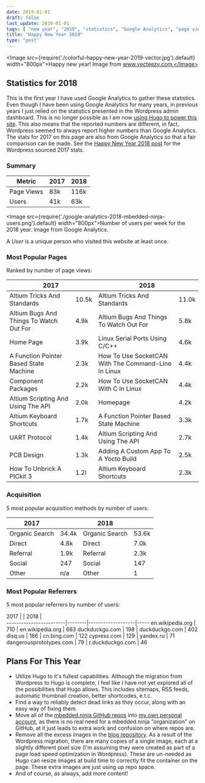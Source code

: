 ```yaml
---
date: 2019-01-01
draft: false
last_update: 2019-01-01
tags: [ "new year", "2019", "statistics", "Google Analytics", "page view", "user", "referral", "acquisition", "Wordpress", "Hugo", "GitHub", "blog" ]
title: "Happy New Year 2019"
type: "post"
---
```


<Image src={require('./colorful-happy-new-year-2019-vector.jpg').default} width="800px">Happy new year! Image from www.vecteezy.com.</Image>

## Statistics for 2018

This is the first year I have used Google Analytics to gather these statistics. Even though I have been using Google Analytics for many years, in previous years I just relied on the statistics presented in the Wordpress admin dashboard. This is no longer possible as I am now [using Hugo to power this site](/updates/2018/12/15/site-migration-to-hugo-complete/). This also means that the reported numbers are different, in fact, Wordpress seemed to always report higher numbers than Google Analytics. The stats for 2017 on this page are also from Google Analytics so that a fair comparison can be made. See the [Happy New Year 2018 post](/updates/2018/01/01/happy-new-year-2018/) for the Wordpress sourced 2017 stats.

### Summary

Metric      | 2017  | 2018 |
------------|-------|------|
Page Views  | 83k   | 116k |
Users       | 41k   | 63k  |

<Image src={require('./google-analytics-2018-mbedded-ninja-users.png').default} width="800px">Number of users per week for the 2018 year. Image from Google Analytics.</Image>

A _User_ is a unique person who visited this website at least once.

### Most Popular Pages

Ranked by number of page views:

<div class="table-wrapper">
<table>
    <thead>
        <tr>
            <th colspan="2">2017</th>
            <th colspan="2">2018</th>
        </tr>
    </thead>
    <tbody>
        <tr>
            <td>Altium Tricks And Standards</td>
            <td>10.5k</td>
            <td>Altium Tricks And Standards</td>
            <td>11.0k</td>
        </tr>
        <tr>
            <td>Altium Bugs And Things To Watch Out For</td>
            <td>4.9k</td>
            <td>Altium Bugs And Things To Watch Out For</td>
            <td>5.8k</td>
        </tr>
        <tr>
            <td>Home Page</td>
            <td>3.9k</td>
            <td>Linux Serial Ports Using C/C++</td>
            <td>4.6k</td>
        </tr>
        <tr>
            <td>A Function Pointer Based State Machine</td>
            <td>2.3k</td>
            <td>How To Use SocketCAN With The Command-Line In Linux</td>
            <td>4.4k</td>
        </tr>
        <tr>
            <td>Component Packages</td>
            <td>2.2k</td>
            <td>How To Use SocketCAN With C In Linux</td>
            <td>4.4k</td>
        </tr>
        <tr>
            <td>Altium Scripting And Using The API</td>
            <td>2.0k</td>
            <td>Homepage</td>
            <td>4.2k</td>
        </tr>
        <tr>
            <td>Altium Keyboard Shortcuts</td>
            <td>1.7k</td>
            <td>A Function Pointer Based State Machine</td>
            <td>3.3k</td>
        </tr>
        <tr>
            <td>UART Protocol</td>
            <td>1.4k</td>
            <td>Altium Scripting And Using The API</td>
            <td>2.7k</td>
        </tr>
        <tr>
            <td>PCB Design</td>
            <td>1.3k</td>
            <td>Adding A Custom App To A Yocto Build</td>
            <td>2.5k</td>
        </tr>
        <tr>
            <td>How To Unbrick A PICkit 3</td>
            <td>1.2l</td>
            <td>Altium Keyboard Shortcuts</td>
            <td>2.3k</td>
        </tr>
    </tbody>
</table>
</div>

### Acquisition

5 most popular acquisition methods by number of users:

2017            |       | 2018            |        |
----------------|-------|-----------------|--------|
Organic Search  | 34.4k | Organic Search  | 53.6k  |
Direct          | 4.8k  | Direct          | 7.0k   |
Referral        | 1.9k  | Referral        | 2.3k   |
Social          | 247   | Social          | 147    |
Other           | n/a   | Other           | 1      |

### Most Popular Referrers

5 most popular referrers by number of users:

2017                    |        | 2018              |     
------------------------|--------|-------------------|-----
en.wikipedia.org        | 710    | en.wikipedia.org  | 663
duckduckgo.com          | 198    | duckduckgo.com    | 402
disq.us                 | 186    | cn.bing.com       | 122
cypress.com             | 129    | yandex.ru         | 71
dangerousprototypes.com | 79     | r.duckduckgo.com  | 46

## Plans For This Year

* Utilize Hugo to it's fullest capabilities. Although the migration from Wordpress to Hugo is complete, I feel like I have not yet explored all of the possibilities that Hugo allows. This includes sitemaps, RSS feeds, automatic thumbnail creation, better shortcodes, e.t.c.
* Find a way to reliably detect dead links as they occur, along with an easy way of fixing them.
* Move all of the [mbedded.ninja GitHub repos](https://github.com/mbedded-ninja/) into [my own personal account](https://github.com/gbmhunter), as there is no real need for a mbedded.ninja "organization" on GitHub, at it just leads to extra work and confusion on where repos are.
* Remove all the excess images in the [blog repository](https://github.com/gbmhunter/blog/issues). As a result of the Wordpress migration, there are many copies of a single image, each at a slightly different pixel size (I'm assuming they were created as part of a page load speed optimization in Wordpress). These are un-needed as Hugo can resize images at build time to correctly fit the container on the page. These extra images are just using up repo space.
* And of course, as always, add more content!